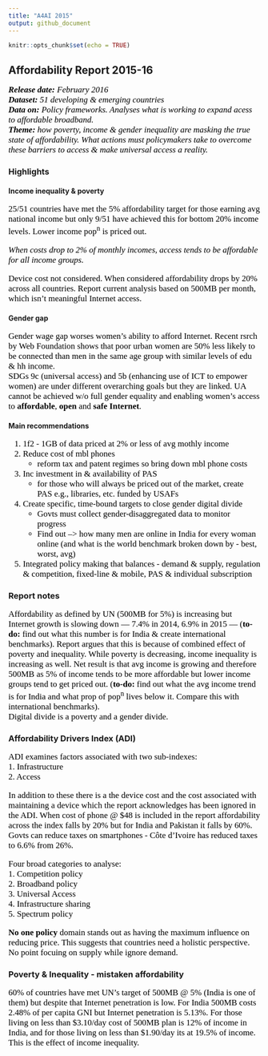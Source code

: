 ```yaml
---
title: "A4AI 2015"
output: github_document
---
```

<style type="text/css">
p, ul, ol{ /* Normal  */
    font-family: Georgia;
    font-size:17px;
    color: #000
    }
</style>

```r
knitr::opts_chunk$set(echo = TRUE)
```

## Affordability Report 2015-16  
_**Release date:** February 2016_  
_**Dataset:** 51 developing & emerging countries_  
_**Data on:** Policy frameworks. Analyses what is working to expand acess to affordable broadband._  
_**Theme:** how poverty, income & gender inequality are masking the true state of affordability. What actions must policymakers take to overcome these barriers to access & make universal access a reality._    
  
### Highlights  

#### Income inequality & poverty
25/51 countries have met the 5% affordability target for those earning avg national income but only 9/51 have achieved this for bottom 20% income levels. Lower income pop^n^ is priced out.  
  
*When costs drop to 2% of monthly incomes, access tends to be affordable for all income groups.*  

Device cost not considered. When considered affordability drops by 20% across all countries. Report current analysis based on 500MB per month, which isn't meaningful Internet access.  
  
#### Gender gap  
Gender wage gap worses women's ability to afford Internet. Recent rsrch by Web Foundation shows that poor urban women are 50% less likely to be connected than men in the same age group with similar levels of edu & hh income.  
SDGs 9c (universal access) and 5b (enhancing use of ICT to empower women) are under different overarching goals but they are linked. UA cannot be achieved w/o full gender equality and enabling women's access to **affordable**, **open** and **safe Internet**.  

#### Main recommendations  
1. 1f2 - 1GB of data priced at 2% or less of avg mothly income  
2. Reduce cost of mbl phones  
    + reform tax and patent regimes so bring down mbl phone costs  
3. Inc investment in & availability of PAS  
    + for those who will always be priced out of the market, create PAS e.g., libraries, etc. funded by USAFs  
4. Create specific, time-bound targets to close gender digital divide  
    + Govts must collect gender-disaggregated data to monitor progress  
    + Find out --> how many men are online in India for every woman online (and what is the world benchmark broken down by - best, worst, avg)  
5. Integrated policy making that balances - demand & supply, regulation & competition, fixed-line & mobile, PAS & individual subscription  
  
### Report notes  
Affordability as defined by UN (500MB for 5%) is increasing but Internet growth is slowing down --- 7.4% in 2014, 6.9% in 2015 --- (**to-do:** find out what this number is for India & create international benchmarks). Report argues that this is because of combined effect of poverty and inequality. While poverty is decreasing, income inequality is increasing as well. Net result is that avg income is growing and therefore 500MB as 5% of income tends to be more affordable but lower income groups tend to get priced out.  (**to-do:** find out what the avg income trend is for India and what prop of pop^n^ lives below it.  Compare this with international benchmarks).  
Digital divide is a poverty and a gender divide.  
  

### Affordability Drivers Index (ADI)  
ADI examines factors associated with two sub-indexes:  
1. Infrastructure  
2. Access  

In addition to these there is a the device cost and the cost associated with maintaining a device which the report acknowledges has been ignored in the ADI. When cost of phone @ $48 is included in the report affordability across the index falls by 20% but for India and Pakistan it falls by 60%. Govts can reduce taxes on smartphones - Côte d’Ivoire has reduced taxes to 6.6% from 26%.  


Four broad categories to analyse:  
1. Competition policy  
2. Broadband policy  
3. Universal Access  
4. Infrastructure sharing  
5. Spectrum policy  

**No one policy** domain stands out as having the maximum influence on reducing price. This suggests that countries need a holistic perspective. No point focuing on supply while ignore demand.  

### Poverty & Inequality - mistaken affordability   
60% of countries have met UN's target of 500MB @ 5% (India is one of them) but despite that Internet penetration is low. For India 500MB costs 2.48% of per capita GNI but Internet penetration is 5.13%. For those living on less than \$3.10/day cost of 500MB plan is 12% of income in India, and for those living on less than \$1.90/day its at 19.5% of income. This is the effect of income inequality.  


